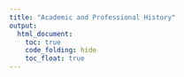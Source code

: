```yaml
---
title: "Academic and Professional History"
output: 
  html_document:
    toc: true
    code_folding: hide
    toc_float: true
---
```


